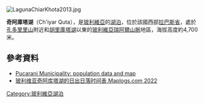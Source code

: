 [[Image:LagunaChiarKhota2013.jpg|right]]
{{coord|16|11|42|S|68|14|38|W|display=title|region:BO_type:waterbody_source:GNS-enwiki}}

'''奇阿庫塔湖'''（Ch'iyar Quta），是[[玻利維亞|玻利維亞]]的[[湖泊|湖泊]]，位於該國西部[[拉巴斯省_(玻利維亞)|拉巴斯省]]，處於[[孔多里里山|孔多里里山]]附近和[[胡里庫塔湖|胡里庫塔湖]]以東的[[玻利維亞瑞阿爾山脈|玻利維亞瑞阿爾山脈]]地區，海拔高度約4,700米。

==參考資料==
* [https://web.archive.org/web/20141029154208/http://www.ine.gob.bo/publicaciones/visorPdf.aspx?Codigo=021201&tipo=1 Pucarani Municipality: population data and map]
* [https://sunrise.maplogs.com/zh-CN/ch_iyar_quta_bolivia.372434.html 玻利维亚奇阿库塔湖的日出日落时间表,Maplogs.com 2022] {{Wayback|url=https://sunrise.maplogs.com/zh-CN/ch_iyar_quta_bolivia.372434.html |date=20220220080248 }}


{{Bolivia-geo-stub}}
[[Category:玻利維亞湖泊|Category:玻利維亞湖泊]]